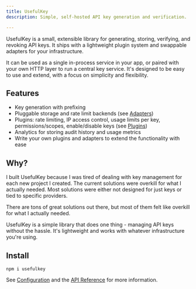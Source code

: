 ```yaml
---
title: UsefulKey
description: Simple, self-hosted API key generation and verification.

---
```


UsefulKey is a small, extensible library for generating, storing, verifying, and revoking API keys. It ships with a lightweight plugin system and swappable adapters for your infrastructure.

It can be used as a single in-process service in your app, or paired with your own HTTP layer to run a central key service. It's designed to be easy to use and extend, with a focus on simplicity and flexibility.

## Features
- Key generation with prefixing
- Pluggable storage and rate limit backends (see [Adapters](/docs/adapters))
- Plugins: rate limiting, IP access control, usage limits per key, permissions/scopes, enable/disable keys (see [Plugins](/docs/plugins))
- Analytics for storing audit history and usage metrics
- Write your own plugins and adapters to extend the functionality with ease

## Why?

I built UsefulKey because I was tired of dealing with key management for each new project I created. The current solutions were overkill for what I actually needed. Most solutions were either not designed for just keys or tied to specific providers.

There are tons of great solutions out there, but most of them felt like overkill for what I actually needed.

UsefulKey is a simple library that does one thing - managing API keys without the hassle. It's lightweight and works with whatever infrastructure you're using.
## Install

``` npm
npm i usefulkey
```

See [Configuration](/docs/concepts/configuration) and the [API Reference](/docs/api/verify-key) for more information.

